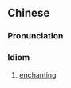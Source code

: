 {{also|楚楚动人}}
==Chinese==
{{zh-forms|s=楚楚动人|type=22}}

===Pronunciation===
{{zh-pron
|m=chǔchǔdòngrén
|cat=id
}}

===Idiom===
{{zh-idiom}}

# [[enchanting]]